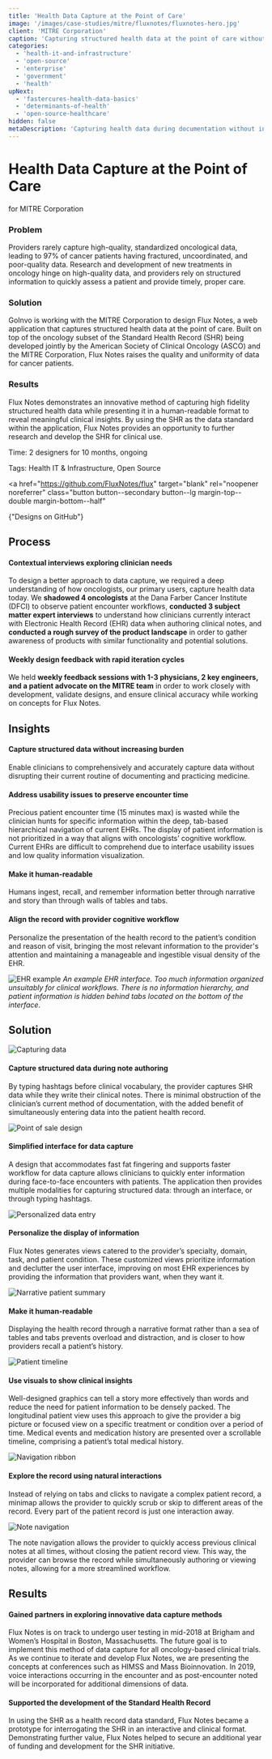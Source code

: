 ```yaml
---
title: 'Health Data Capture at the Point of Care'
image: '/images/case-studies/mitre/fluxnotes/fluxnotes-hero.jpg'
client: 'MITRE Corporation'
caption: 'Capturing structured health data at the point of care without increasing clinician burden.'
categories:
  - 'health-it-and-infrastructure'
  - 'open-source'
  - 'enterprise'
  - 'government'
  - 'health'
upNext:
  - 'fastercures-health-data-basics'
  - 'determinants-of-health'
  - 'open-source-healthcare'
hidden: false
metaDescription: 'Capturing health data during documentation without increasing clinician burden.'
---
```



# Health Data Capture at the Point of Care

for MITRE Corporation

### Problem

Providers rarely capture high-quality, standardized oncological data, leading to 97% of cancer patients having fractured, uncoordinated, and poor-quality data. Research and development of new treatments in oncology hinge on high-quality data, and providers rely on structured information to quickly assess a patient and provide timely, proper care.

### Solution

GoInvo is working with the MITRE Corporation to design Flux Notes, a web application that captures structured health data at the point of care. Built on top of the oncology subset of the Standard Health Record (SHR) being developed jointly by the American Society of Clinical Oncology (ASCO) and the MITRE Corporation, Flux Notes raises the quality and uniformity of data for cancer patients.

### Results

Flux Notes demonstrates an innovative method of capturing high fidelity structured health data while presenting it in a human-readable format to reveal meaningful clinical insights. By using the SHR as the data standard within the application, Flux Notes provides an opportunity to further research and develop the SHR for clinical use.

<span class="text--uppercase text--gray text--bold text--spacing text--md">Time:</span> 2 designers for 10 months, ongoing

<span class="text--uppercase text--gray text--bold text--spacing text--md">Tags:</span> Health IT & Infrastructure, Open Source

<a
  href="https://github.com/FluxNotes/flux"
  target="blank"
  rel="noopener noreferrer"
  class="button button--secondary button--lg margin-top--double margin-bottom--half"
>
  {"Designs on GitHub"}
</a>
<Divider />

## Process

#### Contextual interviews exploring clinician needs

To design a better approach to data capture, we required a deep understanding of how oncologists, our primary users, capture health data today. We **shadowed 4 oncologists** at the Dana Farber Cancer Institute (DFCI) to observe patient encounter workflows, **conducted 3 subject matter expert interviews** to understand how clinicians currently interact with Electronic Health Record (EHR) data when authoring clinical notes, and **conducted a rough survey of the product landscape** in order to gather awareness of products with similar functionality and potential solutions.

#### Weekly design feedback with rapid iteration cycles

We held **weekly feedback sessions with 1-3 physicians, 2 key engineers, and a patient advocate on the MITRE team** in order to work closely with development, validate designs, and ensure clinical accuracy while working on concepts for Flux Notes.

<Divider />

## Insights

#### Capture structured data without increasing burden

Enable clinicians to comprehensively and accurately capture data without disrupting their current routine of documenting and practicing medicine.

#### Address usability issues to preserve encounter time

Precious patient encounter time (15 minutes max) is wasted while the clinician hunts for specific information within the deep, tab-based hierarchical navigation of current EHRs. The display of patient information is not prioritized in a way that aligns with oncologists’ cognitive workflow. Current EHRs are difficult to comprehend due to interface usability issues and low quality information visualization.

#### Make it human-readable

Humans ingest, recall, and remember information better through narrative and story than through walls of tables and tabs.

#### Align the record with provider cognitive workflow

Personalize the presentation of the health record to the patient’s condition and reason of visit, bringing the most relevant information to the provider's attention and maintaining a manageable and ingestible visual density of the EHR.

![EHR example](/images/case-studies/mitre/fluxnotes/fluxnotes-ehr-example2.jpg)
_An example EHR interface. Too much information organized unsuitably for clinical workflows. There is no information hierarchy, and patient information is hidden behind tabs located on the bottom of the interface._

<Divider />

## Solution

![Capturing data](/images/case-studies/mitre/fluxnotes/fluxnotes-structured-data-capture.jpg)

#### Capture structured data during note authoring

By typing hashtags before clinical vocabulary, the provider captures SHR data while they write their clinical notes. There is minimal obstruction of the clinician’s current method of documentation, with the added benefit of simultaneously entering data into the patient health record.

![Point of sale design](/images/case-studies/mitre/fluxnotes/fluxnotes-interface.jpg)

#### Simplified interface for data capture

A design that accommodates fast fat fingering and supports faster workflow for data capture allows clinicians to quickly enter information during face-to-face encounters with patients. The application then provides multiple modalities for capturing structured data: through an interface, or through typing hashtags.

![Personalized data entry](/images/case-studies/mitre/fluxnotes/fluxnotes-personalize.jpg)

#### Personalize the display of information

Flux Notes generates views catered to the provider’s specialty, domain, task, and patient condition. These customized views prioritize information and declutter the user interface, improving on most EHR experiences by providing the information that providers want, when they want it.

![Narrative patient summary](/images/case-studies/mitre/fluxnotes/fluxnotes-narrative-format.jpg)

#### Make it human-readable

Displaying the health record through a narrative format rather than a sea of tables and tabs prevents overload and distraction, and is closer to how providers recall a patient’s history.

![Patient timeline](/images/case-studies/mitre/fluxnotes/fluxnotes-timeline.jpg)

#### Use visuals to show clinical insights

Well-designed graphics can tell a story more effectively than words and reduce the need for patient information to be densely packed. The longitudinal patient view uses this approach to give the provider a big picture or focused view on a specific treatment or condition over a period of time. Medical events and medication history are presented over a scrollable timeline, comprising a patient’s total medical history.

![Navigation ribbon](/images/case-studies/mitre/fluxnotes/fluxnotes-nav.jpg)

#### Explore the record using natural interactions

Instead of relying on tabs and clicks to navigate a complex patient record, a minimap allows the provider to quickly scrub or skip to different areas of the record. Every part of the patient record is just one interaction away.

![Note navigation](/images/case-studies/mitre/fluxnotes/fluxnotes-notes.jpg)

The note navigation allows the provider to quickly access previous clinical notes at all times, without closing the patient record view. This way, the provider can browse the record while simultaneously authoring or viewing notes, allowing for a more streamlined workflow.

<Divider />

## Results

#### Gained partners in exploring innovative data capture methods

Flux Notes is on track to undergo user testing in mid-2018 at Brigham and Women’s Hospital in Boston, Massachusetts. The future goal is to implement this method of data capture for all oncology-based clinical trials. As we continue to iterate and develop Flux Notes, we are presenting the concepts at conferences such as HIMSS and Mass Bioinnovation. In 2019, voice interactions occurring in the encounter and as post-encounter noted will be incorporated for additional dimensions of data.

#### Supported the development of the Standard Health Record

In using the SHR as a health record data standard, Flux Notes became a prototype for interrogating the SHR in an interactive and clinical format. Demonstrating further value, Flux Notes helped to secure an additional year of funding and development for the SHR initiative.
